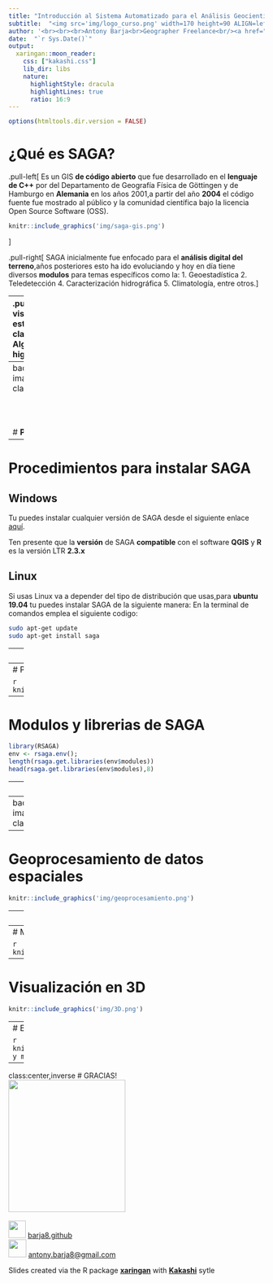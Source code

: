 ```yaml
---
title: "Introducción al Sistema Automatizado para el Análisis Geocientífico"
subtitle:  "<img src='img/logo_curso.png' width=170 height=90 ALIGN=left>"
author: '<br><br><br>Antony Barja<br>Geographer Freelance<br/><a href="https://barja8.github.io/" > barja8.github.io</a>'
date:  "`r Sys.Date()`"
output:
  xaringan::moon_reader:
    css: ["kakashi.css"]
    lib_dir: libs
    nature:
      highlightStyle: dracula
      highlightLines: true
      ratio: 16:9
---
```

```r
options(htmltools.dir.version = FALSE)
```
# ¿Qué es SAGA?

.pull-left[
Es un GIS **de código abierto** que fue desarrollado en el **lenguaje de C++** por del Departamento de Geografía Física de Göttingen y de Hamburgo en **Alemania** en los años 2001,a partir del año **2004** el código fuente fue mostrado al público y la comunidad científica bajo la licencia Open Source Software (OSS).

```r
knitr::include_graphics('img/saga-gis.png')
```

]

.pull-right[
SAGA inicialmente fue enfocado para el **análisis digital del terreno**,años posteriores esto ha ido evoluciando y hoy en día tiene diversos **modulos** para temas específicos como la:
  1. Geoestadística
  2. Teledetección
  4. Caracterización hidrográfica
  5. Climatología, entre otros.
]

---
.pull-left[
# Ventajas
1. Facilidad en el empleo de visualización de 3D 
2. Alto contenido en herramientas para la estadística espacial 
3. Algoritmos sofisticados para la clasificación supervizada y no supervizada en RS
4. Algoritmos automatizados para el análisis morfométrico e higrográfico

]

.pull-right[
# Desventajas
1. Bajas opciones para el diseño cartográfico
2. No presenta correciones automáticas en errores topológicos
3. La edición de datos son limitados
]
---
background-image:url(https://pbs.twimg.com/media/Dd8JsynX4AABaJ0.jpg)
class:Top, inverse
<br>
<br>
<br>
<br> 

# **PARTE PRÁCTICA**
---
# Procedimientos para instalar SAGA 
## Windows
Tu puedes instalar cualquier versión de SAGA desde el siguiente enlace [aquí](https://sourceforge.net/projects/saga-gis/files/). 

Ten presente que la **versión** de SAGA **compatible** con el software **QGIS** y **R** es la versión LTR **2.3.x** 

## Linux 
Si usas Linux va a depender del tipo de distribución que usas,para **ubuntu 19.04**
tu puedes instalar SAGA de la siguiente manera: 
En la terminal de comandos emplea el siguiente codigo:
```sh
sudo apt-get update
sudo apt-get install saga
```
---
# Componentes de GUI

```r
knitr::include_graphics('img/GUI.png')
```
---
# Personalizando GUI

```r
knitr::include_graphics('img/image123.png')
```

---
# Modulos y librerias de SAGA

```r
library(RSAGA)
env <- rsaga.env();
length(rsaga.get.libraries(env$modules))
head(rsaga.get.libraries(env$modules),8)
```

---
# Fuentes de información de datos espaciales

```r
knitr::include_graphics('img/fuentes.png')
```

---
background-image:url(https://raw.githubusercontent.com/barja8/OwnImages/master/saga_img.png)
class:Top, inverse
---
# Geoprocesamiento de datos espaciales

```r
knitr::include_graphics('img/geoprocesamiento.png')
```
---
# Combinación de bandas espectrales

```r
knitr::include_graphics('img/FalsoCOlor.png')
```

---
# Mosaico de Imágenes

```r
knitr::include_graphics('img/mosaico.png')
```

---
# Visualización en 3D

```r
knitr::include_graphics('img/3D.png')
```

---
# Exportación de datos y mapas

```r
knitr::include_graphics('img/visualizacion y mapas.png')
```
---
class:center,inverse
# GRACIAS!
<div>
 <img src="img/icon.png" width="230" height="260" style="float: none;"/>
<br/>
<br/>
<div>
<img src="img/git.jpg" width="34" height="34" style="float: none;" />
<a href="https://github.com/barja8" >barja8.github</a>
 </div>

<div>
 <img src="img/gmai.svg" width="35" height="35" style="float: none;" />
 <a href=mailto:"antony.barja8@gmail.com">antony.barja8@gmail.com</a>
 </div>

Slides created via the R package [**xaringan**](https://github.com/yihui/xaringan) with [**Kakashi**](https://github.com/malcolmbarrett/kakashi) sytle





